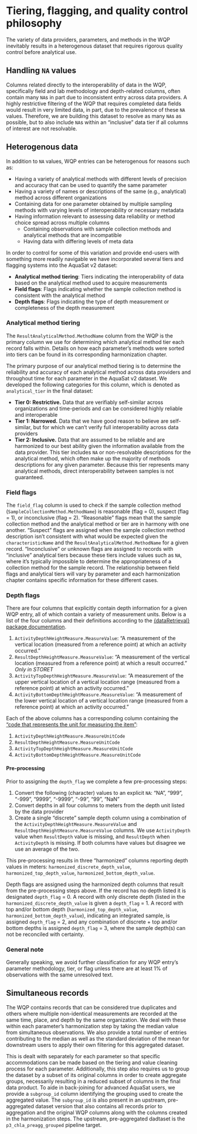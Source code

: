 
# Tiering, flagging, and quality control philosophy

The variety of data providers, parameters, and methods in the WQP
inevitably results in a heterogenous dataset that requires rigorous
quality control before analytical use.

## Handling `NA` values

Columns related directly to the interoperability of data in the WQP,
specifically field and lab methodology and depth-related columns, often
contain many `NA`s in part due to inconsistent entry across data
providers. A highly restrictive filtering of the WQP that requires
completed data fields would result in very limited data, in part, due to
the prevalence of these `NA` values. Therefore, we are building this
dataset to resolve as many `NA`s as possible, but to also include `NA`s
within an “inclusive” data tier if all columns of interest are not
resolvable.

## Heterogenous data

In addition to `NA` values, WQP entries can be heterogenous for reasons
such as:

- Having a variety of analytical methods with different levels of
  precision and accuracy that can be used to quantify the same parameter
- Having a variety of names or descriptions of the same (e.g.,
  analytical) method across different organizations
- Containing data for one parameter obtained by multiple sampling
  methods with varying levels of interoperability or necessary metadata
- Having information relevant to assessing data reliability or method
  choice spread across multiple columns
  - Containing observations with sample collection methods and
    analytical methods that are incompatible
  - Having data with differing levels of meta data

In order to control for some of this variation and provide end-users
with something more readily navigable we have incorporated several tiers
and flagging systems into the AquaSat v2 dataset:

- **Analytical method tiering**: Tiers indicating the interoperability
  of data based on the analytical method used to acquire measurements
- **Field flags**: Flags indicating whether the sample collection method
  is consistent with the analytical method
- **Depth flags**: Flags indicating the type of depth measurement or
  completeness of the depth measurement

### Analytical method tiering

The `ResultAnalyticalMethod.MethodName` column from the WQP is the
primary column we use for determining which analytical method tier each
record falls within. Details on how each parameter’s methods were sorted
into tiers can be found in its corresponding harmonization chapter.

The primary purpose of our analytical method tiering is to determine the
reliability and accuracy of each analytical method across data providers
and throughout time for each parameter in the AquaSat v2 dataset. We
developed the following categories for this column, which is denoted as
`analytical_tier` in the final dataset:

- **Tier 0: Restrictive.** Data that are verifiably self-similar across
  organizations and time-periods and can be considered highly reliable
  and interoperable
- **Tier 1: Narrowed.** Data that we have good reason to believe are
  self-similar, but for which we can’t verify full interoperability
  across data providers
- **Tier 2: Inclusive.** Data that are assumed to be reliable and are
  harmonized to our best ability given the information available from
  the data provider. This tier includes `NA` or non-resolvable
  descriptions for the analytical method, which often make up the
  majority of methods descriptions for any given parameter. Because this
  tier represents many analytical methods, direct interoperability
  between samples is not guaranteed.

### Field flags

The `field_flag` column is used to check if the sample collection method
(`SampleCollectionMethod.MethodName`) is reasonable (flag = 0), suspect
(flag = 1), or inconclusive (flag = 2). “Reasonable” flags mean that the
sample collection method and the analytical method or tier are in
harmony with one another. “Suspect” flags are assigned when the sample
collection method description isn’t consistent with what would be
expected given the `characteristicName` and the
`ResultAnalyticalMethod.MethodName` for a given record. “Inconclusive”
or unknown flags are assigned to records with “inclusive” analytical
tiers because these tiers include values such as `NA`, where it’s
typically impossible to determine the appropriateness of a collection
method for the sample record. The relationship between field flags and
analytical tiers will vary by parameter and each harmonization chapter
contains specific information for these different cases.

### Depth flags

There are four columns that explicitly contain depth information for a
given WQP entry, all of which contain a variety of measurement units.
Below is a list of the four columns and their definitions according to
the [{dataRetrieval} package
documentation](https://rconnect.usgs.gov/dataRetrieval/reference/readWQPqw.html).

1.  `ActivityDepthHeightMeasure.MeasureValue`: “A measurement of the
    vertical location (measured from a reference point) at which an
    activity occurred.”
2.  `ResultDepthHeightMeasure.MeasureValue`: “A measurement of the
    vertical location (measured from a reference point) at which a
    result occurred.” *Only in STORET*
3.  `ActivityTopDepthHeightMeasure.MeasureValue`: “A measurement of the
    upper vertical location of a vertical location range (measured from
    a reference point) at which an activity occurred.”
4.  `ActivityBottomDepthHeightMeasure.MeasureValue`: “A measurement of
    the lower vertical location of a vertical location range (measured
    from a reference point) at which an activity occurred.”

Each of the above columns has a corresponding column containing the
[“code that represents the unit for measuring the
item”](https://rconnect.usgs.gov/dataRetrieval/reference/readWQPqw.html):

1.  `ActivityDepthHeightMeasure.MeasureUnitCode`
2.  `ResultDepthHeightMeasure.MeasureUnitCode`
3.  `ActivityTopDepthHeightMeasure.MeasureUnitCode`
4.  `ActivityBottomDepthHeightMeasure.MeasureUnitCode`

#### Pre-processing

Prior to assigning the `depth_flag` we complete a few pre-processing
steps:

1.  Convert the following (character) values to an explicit `NA`: “NA”,
    “999”, “-999”, “9999”, “-9999”, “-99”, “99”, “NaN”
2.  Convert depths in all four columns to meters from the depth unit
    listed by the data provider
3.  Create a single “discrete” sample depth column using a combination
    of the `ActivityDepthHeightMeasure.MeasureValue` and
    `ResultDepthHeightMeasure.MeasureValue` columns. We use
    `ActivityDepth` value when `ResultDepth` value is missing, and
    `ResultDepth` when `ActivityDepth` is missing. If both columns have
    values but disagree we use an average of the two.

This pre-processing results in three “harmonized” columns reporting
depth values in meters: `harmonized_discrete_depth_value`,
`harmonized_top_depth_value`, `harmonized_bottom_depth_value`.

Depth flags are assigned using the harmonized depth columns that result
from the pre-processing steps above. If the record has no depth listed
it is designated `depth_flag` = 0. A record with only discrete depth
(listed in the `harmonized_discrete_depth_value` is given a `depth_flag`
= 1. A record with top and/or bottom depth
(`harmonized_top_depth_value`, `harmonized_bottom_depth_value`),
indicating an integrated sample, is assigned `depth_flag` = 2, and any
combination of discrete + top and/or bottom depths is assigned
`depth_flag` = 3, where the sample depth(s) can not be reconciled with
certainty.

### General note

Generally speaking, we avoid further classification for any WQP entry’s
parameter methodology, tier, or flag unless there are at least 1% of
observations with the same unresolved text.

## Simultaneous records

The WQP contains records that can be considered true duplicates and
others where multiple non-identical measurements are recorded at the
same time, place, and depth by the same organization. We deal with these
within each parameter’s harmonization step by taking the median value
from simultaneous observations. We also provide a total number of
entries contributing to the median as well as the standard deviation of
the mean for downstream users to apply their own filtering for this
aggregated dataset.

This is dealt with separately for each parameter so that specific
accommodations can be made based on the tiering and value cleaning
process for each parameter. Additionally, this step also requires us to
group the dataset by a subset of its original columns in order to create
aggregate groups, necessarily resulting in a reduced subset of columns
in the final data product. To aide in back-joining for advanced AquaSat
users, we provide a `subgroup_id` column identifying the grouping used
to create the aggregated value. The `subgroup_id` is also present in an
upstream, pre-aggregated dataset version that also contains all records
prior to aggregation and the original WQP columns along with the columns
created in the harmonization steps. The upstream, pre-aggregated
dadtaset is the `p3_chla_preagg_grouped` pipeline target.
